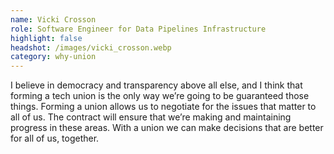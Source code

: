 ```yaml
---
name: Vicki Crosson
role: Software Engineer for Data Pipelines Infrastructure
highlight: false
headshot: /images/vicki_crosson.webp
category: why-union
---
```

I believe in democracy and transparency above all else, and I think that forming a tech union is the only way we’re going to be guaranteed those things. Forming a union allows us to negotiate for the issues that matter to all of us. The contract will ensure that we’re making and maintaining progress in these areas. With a union we can make decisions that are better for all of us, together.
